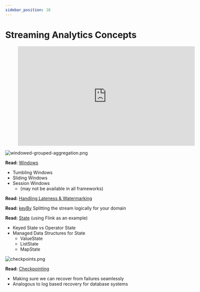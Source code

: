 ```yaml
---
sidebar_position: 18
---
```


# Streaming Analytics Concepts

<div style={{textAlign: 'center'}}>

<figure class="video-container">
        <iframe width="560" height="315" src="https://www.youtube.com/embed/rAZFrmsub7I" title="YouTube video player" frameborder="0" allow="accelerometer; autoplay; clipboard-write; encrypted-media; gyroscope; picture-in-picture" allowfullscreen></iframe>
</figure>

</div>

<div style={{textAlign: 'center'}}>

![windowed-grouped-aggregation.png](./assets/windowed-grouped-aggregation.png)

</div>

**Read:** [Windows](https://ci.apache.org/projects/flink/flink-docs-stable/dev/stream/operators/windows.html)
* Tumbling Windows
* Sliding Windows
* Session Windows
    * (may not be available in all frameworks)

**Read:** [Handling Lateness & Watermarking](https://spark.apache.org/docs/latest/structured-streaming-programming-guide.html#handling-late-data-and-watermarking)

**Read:** [keyBy](https://ci.apache.org/projects/flink/flink-docs-stable/dev/stream/operators/#keyby)
Splitting the stream logically for your domain

**Read:** [State](https://ci.apache.org/projects/flink/flink-docs-stable/dev/stream/state/state.html#using-keyed-state) (using Flink as an example)
* Keyed State vs Operator State
* Managed Data Structures for State
    * ValueState
    * ListState
    * MapState

<div style={{textAlign: 'center'}}>

![checkpoints.png](./assets/checkpoints.png)

</div>

**Read:** [Checkpointing](https://ci.apache.org/projects/flink/flink-docs-release-1.13/docs/dev/datastream/fault-tolerance/checkpointing/)
* Making sure we can recover from failures seamlessly
* Analogous to log based recovery for database systems